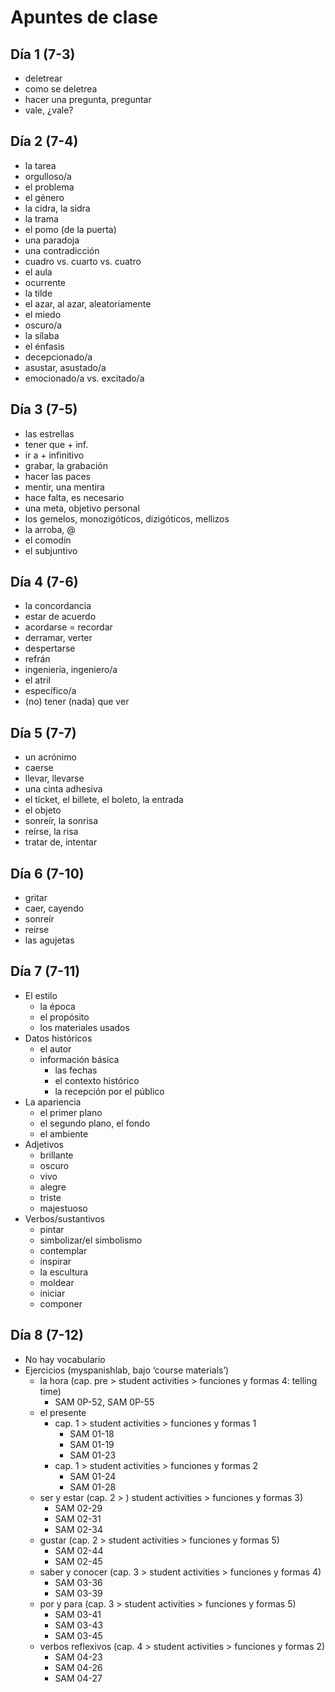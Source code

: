 # Apuntes de clase

## Día 1 (7-3)

- deletrear
- como se deletrea
- hacer una pregunta, preguntar
- vale, ¿vale?

## Día 2 (7-4)

- la tarea
- orgulloso/a
- el problema
- el género
- la cidra, la sidra
- la trama
- el pomo (de la puerta)
- una paradoja
- una contradicción
- cuadro vs. cuarto vs. cuatro
- el aula
- ocurrente
- la tilde
- el azar, al azar, aleatoriamente
- el miedo
- oscuro/a
- la sílaba
- el énfasis
- decepcionado/a
- asustar, asustado/a
- emocionado/a vs. excitado/a

## Día 3 (7-5)

- las estrellas
- tener que + inf. 
- ir a + infinitivo
- grabar, la grabación 
- hacer las paces
- mentir, una mentira
- hace falta, es necesario
- una meta, objetivo personal
- los gemelos, monozigóticos, dizigóticos, mellizos
- la arroba, @
- el comodín
- el subjuntivo 

## Día 4 (7-6)

- la concordancia 
- estar de acuerdo
- acordarse = recordar
- derramar, verter
- despertarse 
- refrán
- ingeniería, ingeniero/a
- el atril
- específico/a
- (no) tener (nada) que ver

## Día 5 (7-7)

- un acrónimo
- caerse
- llevar, llevarse
- una cinta adhesiva
- el tícket, el billete, el boleto, la entrada
- el objeto
- sonreír, la sonrisa
- reírse, la risa
- tratar de, intentar

## Día 6 (7-10)

- gritar
- caer, cayendo
- sonreír
- reírse
- las agujetas

## Día 7 (7-11)

- El estilo
	- la época
	- el propósito
	- los materiales usados
- Datos históricos
	- el autor
	- información básica
		- las fechas
		- el contexto histórico
		- la recepción por el público
- La apariencia
	- el primer plano
	- el segundo plano, el fondo
	- el ambiente
- Adjetivos
	- brillante
	- oscuro
	- vivo
	- alegre
	- triste
	- majestuoso
- Verbos/sustantivos
	- pintar
	- simbolizar/el simbolismo
	- contemplar
	- inspirar
	- la escultura
	- moldear
	- iniciar
	- componer

## Día 8 (7-12)

- No hay vocabulario
- Ejercicios (myspanishlab, bajo 'course materials')
	- la hora (cap. pre > student activities > funciones y formas 4: telling time) 
		- SAM 0P-52, SAM 0P-55
	- el presente 
		- cap. 1 > student activities > funciones y formas 1
			- SAM 01-18
			- SAM 01-19
			- SAM 01-23
		- cap. 1 > student activities > funciones y formas 2
			- SAM 01-24
			- SAM 01-28
	- ser y estar (cap. 2 > ) student activities > funciones y formas 3)
		- SAM 02-29
		- SAM 02-31
		- SAM 02-34
	- gustar (cap. 2 > student activities > funciones y formas 5)
		- SAM 02-44
		- SAM 02-45
	- saber y conocer (cap. 3 > student activities > funciones y formas 4)
		- SAM 03-36
		- SAM 03-39
	- por y para (cap. 3 > student activities > funciones y formas 5)
		- SAM 03-41
		- SAM 03-43
		- SAM 03-45
	- verbos reflexivos (cap. 4 > student activities > funciones y formas 2)
		- SAM 04-23
		- SAM 04-26
		- SAM 04-27